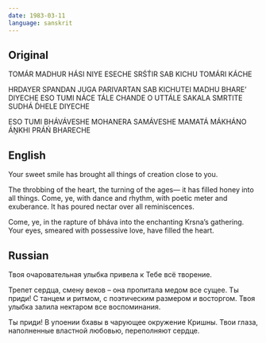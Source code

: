 ```yaml
---
date: 1983-03-11
language: sanskrit
---
```


## Original

TOMÁR MADHUR HÁSI NIYE ESECHE
SRŚT́IR SAB KICHU TOMÁRI KÁCHE

HRDAYER SPANDAN JUGA PARIVARTAN
SAB KICHUTEI MADHU BHARE’ DIYECHE
ESO TUMI NÁCE TÁLE CHANDE O UTTÁLE
SAKALA SMRTITE SUDHÁ D́HELE DIYECHE

ESO TUMI BHÁVÁVESHE MOHANERA SAMÁVESHE
MAMATÁ MÁKHÁNO ÁṊKHI PRÁŃ BHARECHE

## English

Your sweet smile has brought
all things of creation close to you.

The throbbing of the heart,
the turning of the ages—
it has filled honey into all things.
Come, ye, with dance and rhythm,
with poetic meter and exuberance.
It has poured nectar over all reminiscences.

Come, ye, in the rapture of bháva
into the enchanting Krsna’s gathering.
Your eyes, smeared with possessive love,
have filled the heart.

## Russian

Твоя очаровательная улыбка
привела к Тебе всё творение.

Трепет сердца, смену веков –
она пропитала медом все сущее.
Ты приди! С танцем и ритмом,
с поэтическим размером и восторгом.
Твоя улыбка залила нектаром все воспоминания.

Ты приди! В упоении бхавы
в чарующее окружение Кришны.
Твои глаза, наполненные властной любовью,
переполняют сердце.
